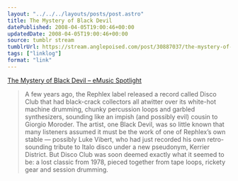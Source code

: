 ```yaml
---
layout: "../../../layouts/posts/post.astro"
title: The Mystery of Black Devil
datePublished: 2008-04-05T19:00:46+00:00
updatedDate: 2008-04-05T19:00:46+00:00
source: tumblr stream
tumblrUrl: https://stream.anglepoised.com/post/30887037/the-mystery-of-black-devil-emusic-spotlight
tags: ["linklog"]
format: "link"
---
```


[The Mystery of Black Devil &#8211; eMusic Spotlight][1]

> A few years ago, the Rephlex label released a record called Disco Club that had black-crack collectors all atwitter over its white-hot machine drumming, chunky percussion loops and garbled synthesizers, sounding like an impish (and possibly evil) cousin to Giorgio Moroder. The artist, one Black Devil, was so little known that many listeners assumed it must be the work of one of Rephlex&rsquo;s own stable — possibly Luke Vibert, who had just recorded his own retro-sounding tribute to Italo disco under a new pseudonym, Kerrier District. But Disco Club was soon deemed exactly what it seemed to be: a lost classic from 1978, pieced together from tape loops, rickety gear and session drumming.

[1]: http://www.emusic.com/features/spotlight/281_200702.html
